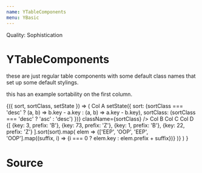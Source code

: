 ```yaml
---
name: YTableComponents
menu: YBasic
---
```



Quality: Sophistication

# YTableComponents
these are just regular table components with some default class names that set up some default stylings.

this has an example sortability on the first column.

<Playground>
<State initialState={{ sort: undefined, sortClass: ''}}>
<Observe>
{({ sort, sortClass, setState }) => (
        <YTable>
        <YThead>
            <YTr>
                <YTh resizable={true}>
                    Col A
                    <YThSortIndicator
                        onClick={() => setState({
                            sort: (sortClass === 'desc'
                                ? (a, b) => b.key - a.key
                                : (a, b) => a.key - b.key),
                            sortClass: (sortClass === 'desc'
                                ? 'asc'
                                : 'desc')
                        })}
                        className={sortClass}
                    />
                </YTh>
                <YTh>
                    Col B
                </YTh>
                <YTh>
                    Col C
                </YTh>
                <YTh>
                    Col D
                </YTh>
            </YTr>
        </YThead>
        <YTBody>
            {[
                {key: 3, prefix: 'B'},
                {key: 73, prefix: 'Z'},
                {key: 1, prefix: 'B'},
                {key: 22, prefix: 'Z'}
            ].sort(sort).map(
                elem => <YTr key={elem.key}>
                    {['EEP', 'OOP', 'EEP', 'OOP'].map((suffix, i) => <YTd key={suffix + i}>{i === 0 ? elem.key : elem.prefix + suffix}</YTd>)}
                </YTr>
            )}
        </YTBody>
    </YTable>
) }
</Observe>
</State>
</Playground>

# Source
<SourceDisplay source={source} />